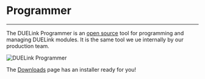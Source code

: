 # Programmer

---

The DUELink Programmer is an [open source](https://github.com/ghi-electronics/duelink-programmer) tool for programming and managing DUELink modules. It is the same tool we ue internally by our production team.


![DUELink Programmer](pathname:///img/duelink-programmer.png)


The [Downloads](./downloads) page has an installer ready for you!
